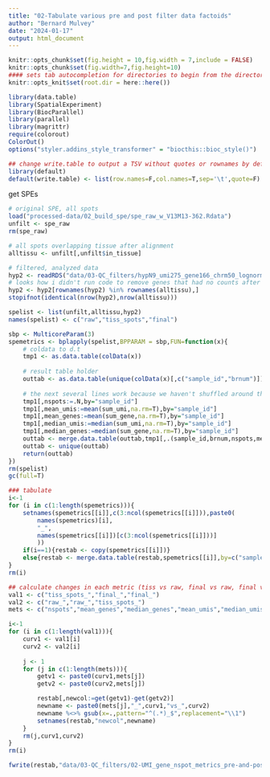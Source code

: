 ```yaml
---
title: "02-Tabulate various pre and post filter data factoids"
author: "Bernard Mulvey"
date: "2024-01-17"
output: html_document
---
```


```r
knitr::opts_chunk$set(fig.height = 10,fig.width = 7,include = FALSE)
knitr::opts_chunk$set(fig.width=7,fig.height=10)
#### sets tab autocompletion for directories to begin from the directory containing the .Rproj session, instead of the script's directory if different
knitr::opts_knit$set(root.dir = here::here())

library(data.table)
library(SpatialExperiment)
library(BiocParallel)
library(parallel)
library(magrittr)
require(colorout)
ColorOut()
options("styler.addins_style_transformer" = "biocthis::bioc_style()")

## change write.table to output a TSV without quotes or rownames by default
library(default)
default(write.table) <- list(row.names=F,col.names=T,sep='\t',quote=F)
```

get SPEs
```r
# original SPE, all spots
load("processed-data/02_build_spe/spe_raw_w_V13M13-362.Rdata")
unfilt <- spe_raw
rm(spe_raw)

# all spots overlapping tissue after alignment
alltissu <- unfilt[,unfilt$in_tissue]

# filtered, analyzed data
hyp2 <- readRDS("data/03-QC_filters/hypN9_umi275_gene166_chrm50_lognorm_111723.RDS")
# looks how i didn't run code to remove genes that had no counts after filtering out non-tissue spots or after filtering altogether etc when making the analysis SPE
hyp2 <- hyp2[rownames(hyp2) %in% rownames(alltissu),]
stopifnot(identical(nrow(hyp2),nrow(alltissu)))
```


```r
spelist <- list(unfilt,alltissu,hyp2)
names(spelist) <- c("raw","tiss_spots","final")

sbp <- MulticoreParam(3)
spemetrics <- bplapply(spelist,BPPARAM = sbp,FUN=function(x){
    # coldata to d.t
    tmp1 <- as.data.table(colData(x))
    
    # result table holder
    outtab <- as.data.table(unique(colData(x)[,c("sample_id","brnum")]))
    
    # the next several lines work because we haven't shuffled around the colData at all. a skeptic could confirm that by making each of these tables as above and merging them all, which is just clunkier
    tmp1[,nspots:=.N,by="sample_id"]
    tmp1[,mean_umis:=mean(sum_umi,na.rm=T),by="sample_id"]
    tmp1[,mean_genes:=mean(sum_gene,na.rm=T),by="sample_id"]
    tmp1[,median_umis:=median(sum_umi,na.rm=T),by="sample_id"]
    tmp1[,median_genes:=median(sum_gene,na.rm=T),by="sample_id"]
    outtab <- merge.data.table(outtab,tmp1[,.(sample_id,brnum,nspots,mean_umis,mean_genes,median_umis,median_genes)],by=c("sample_id","brnum"))
    outtab <- unique(outtab)
    return(outtab)
})
rm(spelist)
gc(full=T)

### tabulate
i<-1
for (i in c(1:length(spemetrics))){
    setnames(spemetrics[[i]],c(3:ncol(spemetrics[[i]])),paste0(
        names(spemetrics)[i],
        "_",
        names(spemetrics[[i]])[c(3:ncol(spemetrics[[i]]))]
        ))
    if(i==1){restab <- copy(spemetrics[[i]])}
    else{restab <- merge.data.table(restab,spemetrics[[i]],by=c("sample_id","brnum"))}
}
rm(i)

## calculate changes in each metric (tiss vs raw, final vs raw, final vs tiss)
val1 <- c("tiss_spots_","final_","final_")
val2 <- c("raw_","raw_","tiss_spots_")
mets <- c("nspots","mean_genes","median_genes","mean_umis","median_umis")

i<-1
for (i in c(1:length(val1))){
    curv1 <- val1[i]
    curv2 <- val2[i]
    
    j <- 1
    for (j in c(1:length(mets))){
        getv1 <- paste0(curv1,mets[j])
        getv2 <- paste0(curv2,mets[j])

        restab[,newcol:=get(getv1)-get(getv2)]
        newname <- paste0(mets[j],"_",curv1,"vs_",curv2)
        newname %<>% gsub(x=.,pattern="^(.*)_$",replacement="\\1")
        setnames(restab,"newcol",newname)
    }
    rm(j,curv1,curv2)
}
rm(i)

fwrite(restab,"data/03-QC_filters/02-UMI_gene_nspot_metrics_pre-and-post-filter.txt",sep='\t',quote=F)
```
